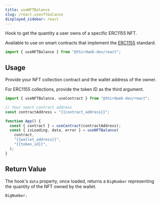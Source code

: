 ```yaml
---
title: useNFTBalance
slug: /react.usenftbalance
displayed_sidebar: react
---
```



Hook to get the quantity a user owns of a specific ERC1155 NFT.

Available to use on smart contracts that implement the [ERC1155](/contractkit/interfaces/erc1155) standard.

```jsx
import { useNFTBalance } from "@thirdweb-dev/react";
```

## Usage

Provide your NFT collection contract and the wallet address of the owner.

For ERC1155 collections, provide the token ID as the third argument.

```jsx
import { useNFTBalance, useContract } from "@thirdweb-dev/react";

// Your smart contract address
const contractAddress = "{{contract_address}}";

function App() {
  const { contract } = useContract(contractAddress);
  const { isLoading, data, error } = useNFTBalance(
    contract,
    "{{wallet_address}}",
    "{{token_id}}",
  );
}
```

## Return Value

The hook's `data` property, once loaded, returns a `BigNumber` representing the quantity of the NFT owned by the wallet.

```jsx
BigNumber;
```
